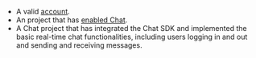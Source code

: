 <PlatformWrapper platform="web">

- A valid [<Vg k="COMPANY"/> account](/agora-chat/reference/manage-agora-account#create-an-agora-account).
- An <Vg k="COMPANY"/> project that has [enabled Chat](../get-started/enable).
- A Chat project that has integrated the Chat SDK and implemented the <Link to="../get-started/get-started-sdk">basic real-time chat functionalities</Link>, including users logging in and out and sending and receiving messages.

</PlatformWrapper>